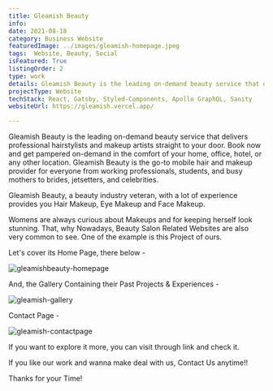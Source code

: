 ```yaml
---
title: Gleamish Beauty
info:  
date: 2021-08-18
category: Business Website
featuredImage: ../images/gleamish-homepage.jpeg
tags:  Website, Beauty, Social
isFeatured: True
listingOrder: 2
type: work
details: Gleamish Beauty is the leading on-demand beauty service that delivers professional hairstylists and makeup artists straight to your door, provided socially on internet.
projectType: Website
techStack: React, Gatsby, Styled-Components, Apollo GraphQL, Sanity
websiteUrl: https://gleamish.vercel.app/

---
```


Gleamish Beauty is the leading on-demand beauty service that delivers professional hairstylists and makeup artists straight to your door. Book now and get pampered on-demand in the comfort of your home, office, hotel, or any other location. Gleamish Beauty is the go-to mobile hair and makeup provider for everyone from working professionals, students, and busy mothers to brides, jetsetters, and celebrities.

Gleamish Beauty, a beauty industry veteran, with a lot of experience provides you Hair Makeup, Eye Makeup and Face Makeup.

Womens are always curious about Makeups and for keeping herself look stunning. That, why Nowadays, Beauty Salon Related Websites are also very common to see. One of the example is this Project of ours.

Let's cover its Home Page, there below - 

![gleamishbeauty-homepage](../images/gleamish-homepage.jpeg)

And, the Gallery Containing their Past Projects & Experiences - 

![gleamish-gallery](../images/gleamish-homepage.jpeg)

Contact Page - 

![gleamish-contactpage](gleamish-contactpage.jpeg)

If you want to explore it more, you can visit through link and check it.

If you like our work and wanna make deal with us, Contact Us anytime!!

Thanks for your Time!
 
